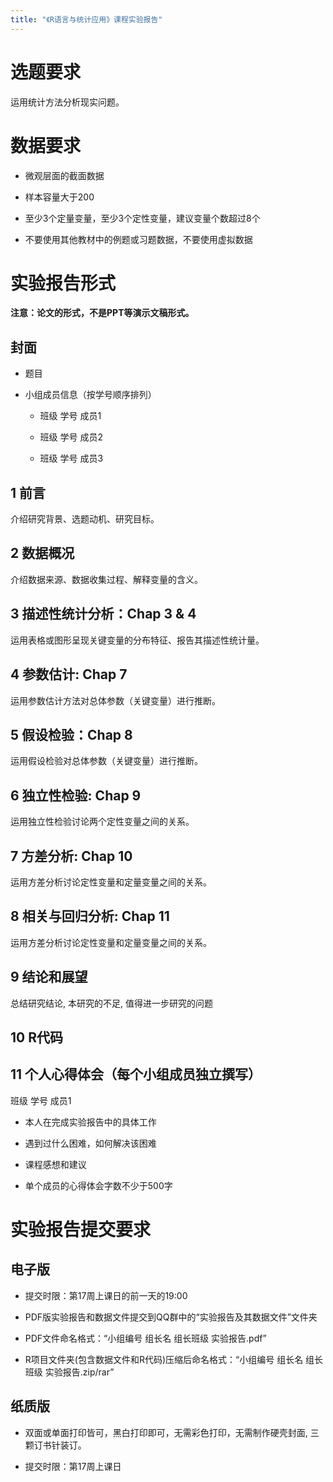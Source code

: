 ```yaml
---
title: "《R语言与统计应用》课程实验报告"
---
```


# 选题要求

运用统计方法分析现实问题。

# 数据要求

-   微观层面的截面数据

-   样本容量大于200

-   至少3个定量变量，至少3个定性变量，建议变量个数超过8个

-   不要使用其他教材中的例题或习题数据，不要使用虚拟数据

# 实验报告形式

**注意：论文的形式，不是PPT等演示文稿形式。**


## 封面

-   题目

-   小组成员信息（按学号顺序排列）

    -   班级 学号 成员1

    -   班级 学号 成员2

    -   班级 学号 成员3

## 1 前言

介绍研究背景、选题动机、研究目标。

## 2 数据概况

介绍数据来源、数据收集过程、解释变量的含义。

## 3 描述性统计分析：Chap 3 & 4

运用表格或图形呈现关键变量的分布特征、报告其描述性统计量。

## 4 参数估计: Chap 7

运用参数估计方法对总体参数（关键变量）进行推断。

## 5 假设检验：Chap 8

运用假设检验对总体参数（关键变量）进行推断。

## 6 独立性检验: Chap 9

运用独立性检验讨论两个定性变量之间的关系。

## 7 方差分析: Chap 10

运用方差分析讨论定性变量和定量变量之间的关系。

## 8 相关与回归分析: Chap 11

运用方差分析讨论定性变量和定量变量之间的关系。

## 9 结论和展望

总结研究结论, 本研究的不足, 值得进一步研究的问题

## 10 R代码

## 11 个人心得体会（每个小组成员独立撰写）

班级 学号 成员1

-   本人在完成实验报告中的具体工作

-   遇到过什么困难，如何解决该困难

-   课程感想和建议

-   单个成员的心得体会字数不少于500字

# 实验报告提交要求

## 电子版

-   提交时限：第17周上课日的前一天的19:00

-   PDF版实验报告和数据文件提交到QQ群中的“实验报告及其数据文件”文件夹

-   PDF文件命名格式：“小组编号 组长名 组长班级 实验报告.pdf”

-   R项目文件夹(包含数据文件和R代码)压缩后命名格式：“小组编号 组长名 组长班级 实验报告.zip/rar”

## 纸质版

-   双面或单面打印皆可，黑白打印即可，无需彩色打印，无需制作硬壳封面, 三颗订书针装订。

-   提交时限：第17周上课日




